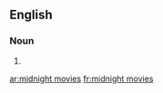 ==English==

===Noun===
{{head|en|plural|head=[[midnight]] [[movie]]s}}

# {{plural of|midnight movie|lang=en}}

[[ar:midnight movies]]
[[fr:midnight movies]]